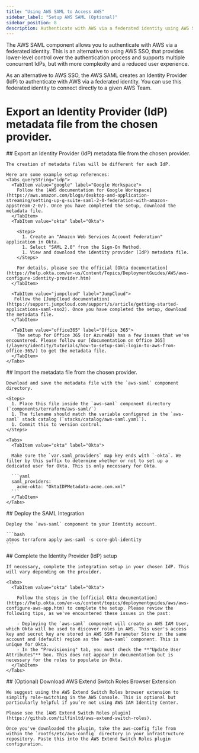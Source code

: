 ```yaml
---
title: "Using AWS SAML to Access AWS"
sidebar_label: "Setup AWS SAML (Optional)"
sidebar_position: 8
description: Authenticate with AWS via a federated identity using AWS SAML.
---
```


<Intro>
  The AWS SAML component allows you to authenticate with AWS via a federated identity. This is an alternative to using AWS SSO, that provides lower-level control over the authentication process and supports multiple concurrent IdPs, but with more complexity and a reduced user experience.
</Intro>

As an alternative to AWS SSO, the AWS SAML creates an Identity Provider (IdP) to authenticate with AWS via a federated
identity. You can use this federated identity to connect directly to a given AWS Team.

# Export an Identity Provider (IdP) metadata file from the chosen provider.

<Steps>
  <Step>
    ## <StepNumber/> Export an Identity Provider (IdP) metadata file from the chosen provider.

    The creation of metadata files will be different for each IdP.

    Here are some example setup references:
    <Tabs queryString="idp">
      <TabItem value="google" label="Google Workspace">
        Follow the [AWS documentation for Google Workspace](https://aws.amazon.com/blogs/desktop-and-application-streaming/setting-up-g-suite-saml-2-0-federation-with-amazon-appstream-2-0/). Once you have completed the setup, download the metadata file.
      </TabItem>
      <TabItem value="okta" label="Okta">

        <Steps>
          1. Create an "Amazon Web Services Account Federation" application in Okta.
          1. Select "SAML 2.0" from the Sign-On Method.
          1. View and download the identity provider (IdP) metadata file.
        </Steps>

        For details, please see the official [Okta documentation](https://help.okta.com/en-us/Content/Topics/DeploymentGuides/AWS/aws-configure-identity-provider.htm)
      </TabItem>

      <TabItem value="jumpcloud" label="JumpCloud">
       Follow the [JumpCloud documentation](https://support.jumpcloud.com/support/s/article/getting-started-applications-saml-sso2). Once you have completed the setup, download the metadata file.
      </TabItem>

      <TabItem value="office365" label="Office 365">
        The setup for Office 365 (or AzureAD) has a few issues that we've encountered. Please follow our [documentation on Office 365](/layers/identity/tutorials/how-to-setup-saml-login-to-aws-from-office-365/) to get the metadata file.
      </TabItem>
    </Tabs>

  </Step>

  <Step>
    ## <StepNumber/> Import the metadata file from the chosen provider.

    Download and save the metadata file with the `aws-saml` component directory.

    <Steps>
      1. Place this file inside the `aws-saml` component directory (`components/terraform/aws-saml/`)
      1. The filename should match the variable configured in the `aws-saml` stack catalog (`stacks/catalog/aws-saml.yaml`).
      1. Commit this to version control.
    </Steps>

    <Tabs>
      <TabItem value="okta" label="Okta">

      Make sure the `var.saml_providers` map key ends with `-okta`. We filter by this suffix to determine whether or not to set up a dedicated user for Okta. This is only necessary for Okta.

      ```yaml
      saml_providers:
        acme-okta: "OktaIDPMetadata-acme.com.xml"
      ```
      </TabItem>
    </Tabs>
  </Step>

  <Step>
    ## <StepNumber/> Deploy the SAML Integration

    Deploy the `aws-saml` component to your Identity account.

    ```bash
    atmos terraform apply aws-saml -s core-gbl-identity
    ```

  </Step>

  <Step>
    ## <StepNumber/> Complete the Identity Provider (IdP) setup

    If necessary, complete the integration setup in your chosen IdP. This will vary depending on the provider.

    <Tabs>
      <TabItem value="okta" label="Okta">

        Follow the steps in the [official Okta documentation](https://help.okta.com/en-us/content/topics/deploymentguides/aws/aws-configure-aws-app.htm) to complete the setup. Please review the following tips, as we've encountered these issues in the past:

        - Deploying the `aws-saml` component will create an AWS IAM User, which Okta will be used to discover roles in AWS. This user's access key and secret key are stored in AWS SSM Parameter Store in the same account and (default) region as the `aws-saml` component. This is unique for Okta.
        - In the "Provisioning" tab, you must check the **"Update User Attributes"** box. This does not appear in documentation but is necessary for the roles to populate in Okta.
      </TabItem>
    </Tabs>
  </Step>

  <Step>
    ## <StepNumber/> (Optional) Download AWS Extend Switch Roles Browser Extension

    We suggest using the AWS Extend Switch Roles browser extension to simplify role-switching in the AWS Console. This is optional but particularly helpful if you’re not using AWS IAM Identity Center.

    Please see the [AWS Extend Switch Roles plugin](https://github.com/tilfinltd/aws-extend-switch-roles).

    Once you've downloaded the plugin, take the aws-config file from within the `rootfs/etc/aws-config` directory in your infrastructure repository. Paste this into the AWS Extend Switch Roles plugin configuration.

  </Step>
</Steps>
